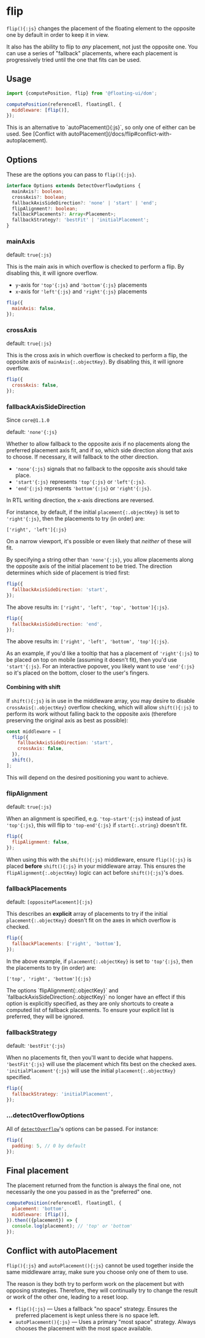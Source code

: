 # flip

`flip(){:js}` changes the placement of the floating element to
the opposite one by default in order to keep it in view.

<div className="flex flex-col gap-4">
  <Chrome label="Scroll up" center scrollable className="h-96">
    <Floating middleware={[{name: 'flip'}]}>
      <div className="grid place-items-center w-32 h-32 border-2 border-gray-1000 border-dashed" />
    </Floating>
  </Chrome>
</div>

It also has the ability to flip to _any_ placement, not just the
opposite one. You can use a series of "fallback" placements,
where each placement is progressively tried until the one that
fits can be used.

## Usage

```js
import {computePosition, flip} from '@floating-ui/dom';

computePosition(referenceEl, floatingEl, {
  middleware: [flip()],
});
```

<Notice type="warning" title="Note">
  This is an alternative to `autoPlacement(){:js}`, so only one of either can be used.
  See [Conflict with autoPlacement](/docs/flip#conflict-with-autoplacement).
</Notice>

## Options

These are the options you can pass to `flip(){:js}`.

```ts
interface Options extends DetectOverflowOptions {
  mainAxis?: boolean;
  crossAxis?: boolean;
  fallbackAxisSideDirection?: 'none' | 'start' | 'end';
  flipAlignment?: boolean;
  fallbackPlacements?: Array<Placement>;
  fallbackStrategy?: 'bestFit' | 'initialPlacement';
}
```

### mainAxis

default: `true{:js}`

This is the main axis in which overflow is checked to perform a
flip. By disabling this, it will ignore overflow.

- `y`-axis for `'top'{:js}` and `'bottom'{:js}` placements
- `x`-axis for `'left'{:js}` and `'right'{:js}` placements

```js
flip({
  mainAxis: false,
});
```

### crossAxis

default: `true{:js}`

This is the cross axis in which overflow is checked to perform a
flip, the opposite axis of `mainAxis{:.objectKey}`. By disabling
this, it will ignore overflow.

```js
flip({
  crossAxis: false,
});
```

### fallbackAxisSideDirection

<Notice type="version">Since `core@1.1.0`</Notice>

default: `'none'{:js}`

Whether to allow fallback to the opposite axis if no placements
along the preferred placement axis fit, and if so, which side
direction along that axis to choose. If necessary, it will
fallback to the other direction.

- `'none'{:js}` signals that no fallback to the opposite axis
  should take place.
- `'start'{:js}` represents `'top'{:js}` or `'left'{:js}`.
- `'end'{:js}` represents `'bottom'{:js}` or `'right'{:js}`.

<Notice gap="above">
  In RTL writing direction, the x-axis directions are reversed.
</Notice>

For instance, by default, if the initial `placement{:.objectKey}`
is set to `'right'{:js}`, then the placements to try (in order)
are:

`['right', 'left']{:js}`

On a narrow viewport, it's possible or even likely that _neither_
of these will fit.

By specifying a string other than `'none'{:js}`, you allow
placements along the opposite axis of the initial placement to be
tried. The direction determines which side of placement is tried
first:

```js
flip({
  fallbackAxisSideDirection: 'start',
});
```

The above results in: `['right', 'left', 'top', 'bottom']{:js}`.

```js
flip({
  fallbackAxisSideDirection: 'end',
});
```

The above results in: `['right', 'left', 'bottom', 'top']{:js}`.

As an example, if you'd like a tooltip that has a placement of
`'right'{:js}` to be placed on top on mobile (assuming it doesn't
fit), then you'd use `'start'{:js}`. For an interactive popover,
you likely want to use `'end'{:js}` so it's placed on the bottom,
closer to the user's fingers.

#### Combining with shift

If `shift(){:js}` is in use in the middleware array, you may
desire to disable `crossAxis{:.objectKey}` overflow checking,
which will allow `shift(){:js}` to perform its work without
falling back to the opposite axis (therefore preserving the
original axis as best as possible):

```js {4}
const middleware = [
  flip({
    fallbackAxisSideDirection: 'start',
    crossAxis: false,
  }),
  shift(),
];
```

This will depend on the desired positioning you want to achieve.

### flipAlignment

default: `true{:js}`

When an alignment is specified, e.g. `'top-start'{:js}` instead
of just `'top'{:js}`, this will flip to `'top-end'{:js}` if
`start{:.string}` doesn't fit.

```js
flip({
  flipAlignment: false,
});
```

When using this with the `shift(){:js}` middleware, ensure
`flip(){:js}` is placed **before** `shift(){:js}` in your
middleware array. This ensures the `flipAlignment{:.objectKey}`
logic can act before `shift(){:js}`'s does.

### fallbackPlacements

default: `[oppositePlacement]{:js}`

This describes an **explicit** array of placements to try if the
initial `placement{:.objectKey}` doesn't fit on the axes in which
overflow is checked.

```js
flip({
  fallbackPlacements: ['right', 'bottom'],
});
```

In the above example, if `placement{:.objectKey}` is set to
`'top'{:js}`, then the placements to try (in order) are:

`['top', 'right', 'bottom']{:js}`

<Notice>
  The options `flipAlignment{:.objectKey}` and
  `fallbackAxisSideDirection{:.objectKey}` no longer have an effect if
  this option is explicitly specified, as they are only shortcuts to
  create a computed list of fallback placements. To ensure your
  explicit list is preferred, they will be ignored.
</Notice>

### fallbackStrategy

default: `'bestFit'{:js}`

When no placements fit, then you'll want to decide what happens.
`'bestFit'{:js}` will use the placement which fits best on the
checked axes. `'initialPlacement'{:js}` will use the initial
`placement{:.objectKey}` specified.

```js
flip({
  fallbackStrategy: 'initialPlacement',
});
```

### ...detectOverflowOptions

All of [`detectOverflow`](/docs/detectOverflow#options)'s options
can be passed. For instance:

```js
flip({
  padding: 5, // 0 by default
});
```

## Final placement

The placement returned from the function is always the final one,
not necessarily the one you passed in as the "preferred" one.

```js
computePosition(referenceEl, floatingEl, {
  placement: 'bottom',
  middleware: [flip()],
}).then(({placement}) => {
  console.log(placement); // 'top' or 'bottom'
});
```

## Conflict with autoPlacement

`flip(){:js}` and `autoPlacement(){:js}` cannot be used together
inside the same middleware array, make sure you choose only one
of them to use.

The reason is they both try to perform work on the placement but
with opposing strategies. Therefore, they will continually try to
change the result or work of the other one, leading to a reset
loop.

- `flip(){:js}` — Uses a fallback "no space" strategy. Ensures
  the preferred placement is kept unless there is no space left.
- `autoPlacement(){:js}` — Uses a primary "most space" strategy.
  Always chooses the placement with the most space available.
